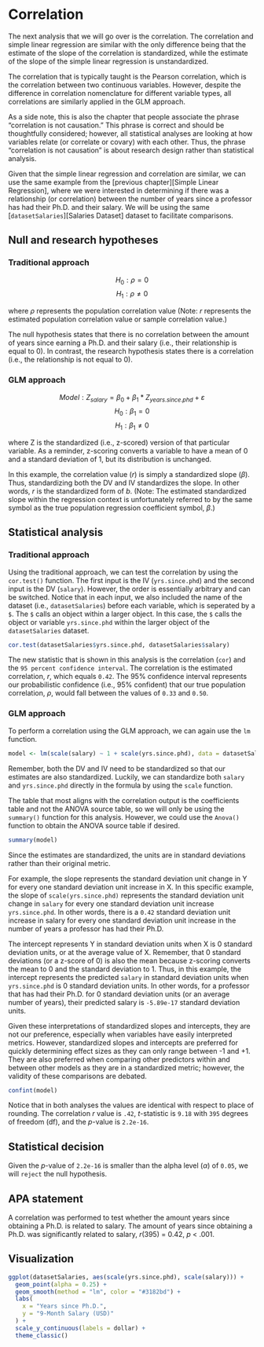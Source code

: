 # Correlation

The next analysis that we will go over is the correlation. The correlation and simple linear regression are similar with the only difference being that the estimate of the slope of the correlation is standardized, while the estimate of the slope of the simple linear regression is unstandardized.

The correlation that is typically taught is the Pearson correlation, which is the correlation between two continuous variables. However, despite the difference in correlation nomenclature for different variable types, all correlations are similarly applied in the GLM approach. 

As a side note, this is also the chapter that people associate the phrase "correlation is not causation." This phrase is correct and should be thoughtfully considered; however, all statistical analyses are looking at how variables relate (or correlate or covary) with each other. Thus, the phrase "correlation is not causation" is about research design rather than statistical analysis.

Given that the simple linear regression and correlation are similar, we can use the same example from the [previous chapter][Simple Linear Regression], where we were interested in determining if there was a relationship (or correlation) between the number of years since a professor has had their Ph.D. and their salary. We will be using the same [`datasetSalaries`][Salaries Dataset] dataset to facilitate comparisons.

## Null and research hypotheses

### Traditional approach
$$H_0: \rho = 0$$
$$H_1: \rho \ne 0$$

where $\rho$ represents the population correlation value (Note: $r$ represents the estimated population correlation value or sample correlation value.)

The null hypothesis states that there is no correlation between the amount of years since earning a Ph.D. and their salary (i.e., their relationship is equal to 0). In contrast, the research hypothesis states there is a correlation (i.e., the relationship is not equal to 0).

### GLM approach
$$Model: Z_{salary} = \beta_0 + \beta_1*Z_{years.since.phd} + \varepsilon$$
$$H_0: \beta_1 = 0$$
$$H_1: \beta_1 \ne 0$$

where Z is the standardized (i.e., z-scored) version of that particular variable. As a reminder, z-scoring converts a variable to have a mean of 0 and a standard deviation of 1, but its distribution is unchanged.

In this example, the correlation value ($r$) is simply a standardized slope ($\beta$). Thus, standardizing both the DV and IV standardizes the slope. In other words, $r$ is the standardized form of $b$. (Note: The estimated standardized slope within the regression context is unfortunately referred to by the same symbol as the true population regression coefficient symbol, $\beta$.)

## Statistical analysis

### Traditional approach

Using the traditional approach, we can test the correlation by using the `cor.test()` function. The first input is the IV (`yrs.since.phd`) and the second input is the DV (`salary`). However, the order is essentially arbitrary and can be switched. Notice that in each input, we also included the name of the dataset (i.e., `datasetSalaries`) before each variable, which is seperated by a `$`. The `$` calls an object within a larger object. In this case, the `$` calls the object or variable `yrs.since.phd` within the larger object of the `datasetSalaries` dataset. 

```r
cor.test(datasetSalaries$yrs.since.phd, datasetSalaries$salary)
```

The new statistic that is shown in this analysis is the correlation (`cor`) and the `95 percent confidence interval`. The correlation is the estimated correlation, $r$, which equals `0.42`. The 95% confidence interval represents our probabilistic confidence (i.e., 95% confident) that our true population correlation, $\rho$, would fall between the values of `0.33` and `0.50`.

### GLM approach

To perform a correlation using the GLM approach, we can again use the `lm` function. 
```r
model <- lm(scale(salary) ~ 1 + scale(yrs.since.phd), data = datasetSalaries)
```
Remember, both the DV and IV need to be standardized so that our estimates are also standardized. Luckily, we can standardize both `salary` and `yrs.since.phd` directly in the formula by using the `scale` function.

The table that most aligns with the correlation output is the coefficients table and not the ANOVA source table, so we will only be using the `summary()` function for this analysis. However, we could use the `Anova()` function to obtain the ANOVA source table if desired.
```r
summary(model)
```
Since the estimates are standardized, the units are in standard deviations rather than their original metric.

For example, the slope represents the standard deviation unit change in Y for every one standard deviation unit increase in X. In this specific example, the slope of `scale(yrs.since.phd)` represents the standard deviation unit change in `salary` for every one standard deviation unit increase `yrs.since.phd`. In other words, there is a `0.42` standard deviation unit increase in salary for every one standard deviation unit increase in the number of years a professor has had their Ph.D.

The intercept represents Y in standard deviation units when X is 0 standard deviation units, or at the average value of X. Remember, that 0 standard deviations (or a z-score of 0) is also the mean because z-scoring converts the mean to 0 and the standard deviation to 1. Thus, in this example, the intercept represents the predicted `salary` in standard deviation units when `yrs.since.phd` is 0 standard deviation units. In other words, for a professor that has had their Ph.D. for 0 standard deviation units (or an average number of years), their predicted salary is `-5.89e-17` standard deviation units.

Given these interpretations of standardized slopes and intercepts, they are not our preference, especially when variables have easily interpreted metrics. However, standardized slopes and intercepts are preferred for quickly determining effect sizes as they can only range between -1 and +1. They are also preferred when comparing other predictors within and between other models as they are in a standardized metric; however, the validity of these comparisons are debated.

```r
confint(model)
```

Notice that in both analyses the values are identical with respect to place of rounding. The correlation $r$ value is `.42`, *t*-statistic is `9.18` with `395` degrees of freedom (df), and the *p*-value is `2.2e-16`.

## Statistical decision
Given the *p*-value of `2.2e-16` is smaller than the alpha level ($\alpha$) of `0.05`, we will `reject` the null hypothesis.

## APA statement
A correlation was performed to test whether the amount years since obtaining a Ph.D. is related to salary. The amount of years since obtaining a Ph.D. was significantly related to salary, *r*(395) = 0.42, *p* < .001.

## Visualization
```r
ggplot(datasetSalaries, aes(scale(yrs.since.phd), scale(salary))) +
  geom_point(alpha = 0.25) +
  geom_smooth(method = "lm", color = "#3182bd") +
  labs(
    x = "Years since Ph.D.",
    y = "9-Month Salary (USD)"
  ) +
  scale_y_continuous(labels = dollar) +
  theme_classic()
```

